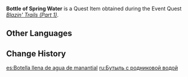 {{Item Infobox
|id           = 101836
|image        = Item Bottle of Spring Water.png
|type         = Quest Items
|group        = Event Items
|description  = A bottle of spring water. The Glacial Spring Water that Blazing Heart desires should be stored within.
|source1      = [[Blazin' Trails (Part 1)]]
|event        = Summertime Odyssey
}}
'''Bottle of Spring Water''' is a Quest Item obtained during the Event Quest ''[[Blazin' Trails (Part 1)]]''.

==Other Languages==
{{Other Languages
|default_hidden = 1
|en      = Bottle of Spring Water
|zhs     = 装满泉水的瓶子
|zhs_rm  = Zhuāngmǎn Quánshuǐ de Píngzi
|zht     = 裝滿泉水的瓶子
|zht_rm  = Zhuāngmǎn Quánshuǐ de Píngzi
|ja      = 泉水の入ったボトル
|ja_rm   = Sensui no Haitta Botoru{{assumed}}
|ko      = 샘물이 담긴 병
|ko_rm   = Saemmul-i Damgin Byeong
|es      = Botella llena de agua de manantial
|fr      = Bouteille d'eau de source
|ru      = Бутыль с родниковой водой
|th      = ขวดที่บรรจุน้ำแร่ไว้
|th_rm   = 
|vi      = Chiếc Bình Chứa Đầy Nước Suối
|de      = Mit Quellwasser gefüllte Flasche
|id      = Botol Berisi Mata Air
|pt      = Garrafa de Água da Nascente
|tr      = Kaynak Suyu Şişesi
|it      = Bottiglia d'acqua di sorgente
}}

==Change History==
{{Change History|2.8}}

[[es:Botella llena de agua de manantial]]
[[ru:Бутыль с родниковой водой]]